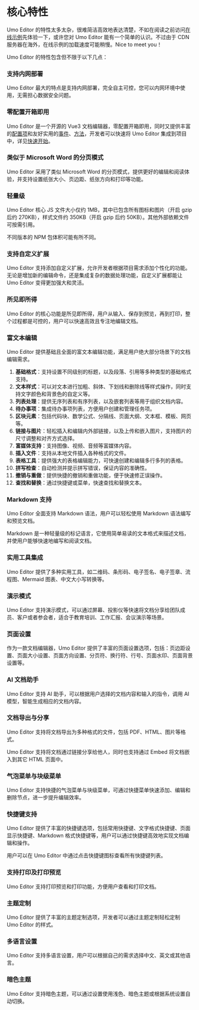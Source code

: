 # 核心特性

Umo Editor 的特性太多太杂，很难简洁高效地表达清楚，不如在阅读之前访问[在线示例](https://www.umodoc.com/demo)先体验一下，或许您对 Umo Editor 能有一个简单的认识。不过由于 CDN 服务器在海外，在线示例的加载速度可能稍慢。Nice to meet you！

Umo Editor 的特性包含但不限于以下几点：

### 支持内网部署
Umo Editor 最大的特点是支持内网部署，完全自主可控，您可以内网环境中使用，无需担心数据安全问题。

### 零配置开箱即用
Umo Editor 是一个开源的 Vue3 文档编辑器，零配置开箱即用，同时又提供丰富的[配置项](./options/default)和友好实用的[事件](./events)、[方法](./methods)，开发者可以快速将 Umo Editor 集成到项目中，详见[快速开始](./guide/getting-started)。

### 类似于 Microsoft Word 的分页模式
Umo Editor 采用了类似 Microsoft Word 的分页模式，提供更好的编辑和阅读体验，并支持设置纸张大小、页边距、纸张方向和打印等功能。

### 轻量级
Umo Editor 核心 JS 文件大小仅约 1MB，其中已包含所有图标和图片（开启 gzip 后约 270KB），样式文件约 350KB（开启 gzip 后约 50KB）。其他外部依赖文件可按需引用。

不同版本的 NPM 包体积可能有所不同。

### 支持自定义扩展
Umo Editor 支持添加自定义扩展，允许开发者根据项目需求添加个性化的功能。无论是增加新的编辑命令，还是集成复杂的数据处理功能，自定义扩展都能让 Umo Editor 变得更加强大和灵活。

### 所见即所得
Umo Editor 的核心功能是所见即所得，用户从输入、保存到预览，再到打印，整个过程都是可控的，用户可以快速高效且专注地编辑文档。

### 富文本编辑
Umo Editor 提供基础且全面的富文本编辑功能，满足用户绝大部分场景下的文档编辑需求。

1. **基础格式**：支持设置不同级别的标题，以及段落、引用等多种类型的基础格式支持。
2. **文本样式**：可以对文本进行加粗、斜体、下划线和删除线等样式操作，同时支持文字颜色和背景色的自定义等。
3. **列表处理**：提供无序列表和有序列表，以及嵌套列表等用于组织文档内容。
4. **待办事项**：集成待办事项列表，方便用户创建和管理任务项。
5. **区块元素**：包括代码块、数学公式、分隔线、页面大纲、文本框、模板、网页等。
6. **链接与图片**：轻松插入和编辑内外部链接，以及上传和嵌入图片，支持图片的尺寸调整和对齐方式选择。
7. **富媒体支持**：支持图像、视频、音频等富媒体内容。
8. **插入文件**：支持从本地文件插入各种格式的文件。
9. **表格工具**：提供强大的表格编辑能力，可快速创建和编辑多行多列的表格。
10. **拼写检查**：自动检测并提示拼写错误，保证内容的准确性。
11. **撤销与重做**：提供快捷的撤销和重做功能，便于快速修正误操作。
12. **查找和替换**：通过快捷键或菜单，快速查找和替换文本。

### Markdown 支持
Umo Editor 全面支持 Markdown 语法，用户可以轻松使用 Markdown 语法编写和预览文档。

Markdown 是一种轻量级的标记语言，它使用简单易读的文本格式来描述文档，并使用户能够快速地编写和阅读文档。

### 实用工具集成
Umo Editor 提供了多种实用工具，如二维码、条形码、电子签名、电子签章、流程图、Mermaid 图表、中文大小写转换等。

### 演示模式
Umo Editor 支持演示模式，可以通过屏幕、投影仪等快速将文档分享给团队成员、客户或者参会者，适合于教育培训、工作汇报、会议演示等场景。

### 页面设置
作为一款文档编辑器，Umo Editor 提供了丰富的页面设置选项，包括：页边距设置、页面大小设置、页面方向设置、分页符、换行符、行号、页面水印、页面背景设置等。

### AI 文档助手
Umo Editor 支持 AI 助手，可以根据用户选择的文档内容和输入的指令，调用 AI 模型，智能生成相应的文档内容。

### 文档导出与分享
Umo Editor 支持将文档导出为多种格式的文件，包括 PDF、HTML、图片等格式。

Umo Editor 支持将文档通过链接分享给他人，同时也支持通过 Embed 将文档嵌入到其它 HTML 页面中。

### 气泡菜单与块级菜单
Umo Editor 支持快捷的气泡菜单与块级菜单，可通过快捷菜单快速添加、编辑和删除节点，进一步提升编辑效率。

### 快捷键支持
Umo Editor 提供了丰富的快捷键选项，包括常用快捷键、文字格式快捷键、页面显示快捷键、Markdown 格式快捷键等，用户可以通过快捷键高效地实现文档编辑和操作。

用户可以在 Umo Editor 中通过点击快捷键图标查看所有快捷键列表。

### 支持打印及打印预览
Umo Editor 支持打印预览和打印功能，方便用户查看和打印文档。

### 主题定制
Umo Editor 提供了丰富的主题定制选项，开发者可以通过主题定制轻松定制 Umo Editor 的样式。

### 多语言设置
Umo Editor 支持多语言设置，用户可以根据自己的需求选择中文、英文或其他语言。

### 暗色主题
Umo Editor 支持暗色主题，可以通过设置使用浅色、暗色主题或根据系统设置自动切换。